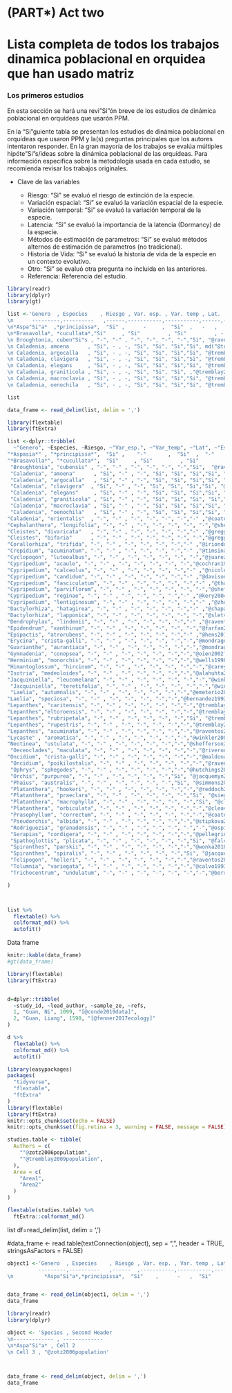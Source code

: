# (PART\*) Act two {-}

# Lista completa de todos los trabajos dinamica poblacional en orquidea que han usado matriz {-}





### Los primeros estudios {.unnumbered}

En esta sección se hará una revi"Si"ón breve de los estudios de dinámica poblacional en orquídeas que usarón PPM.  

En la "Si"guiente tabla se presentan los estudios de dinámica poblacional en orquídeas que usaron PPM y la(s) preguntas principales que los autores intentaron responder. En la gran mayoría de los trabajos se evalúa múltiples hipóte"Si"s/ideas sobre la dinámica poblacional de las orquídeas. Para información especifica sobre la metodología usada en cada estudio, se recomienda revisar los trabajos originales. 

- Clave de las variables

    - Riesgo: "Si" se evaluó el riesgo de extinción de la especie.
    - Variación espacial: "Si" se evaluó la variación espacial de la especie.
    - Variación temporal: "Si" se evaluó la variación temporal de la especie.
    - Latencia: "Si" se evaluó la importancia de la latencia (Dormancy) de la especie.
    - Métodos de estimación de parametros: "Si" se evaluó métodos alternos de estimación de parametros (no tradicional).
    - Historia de Vida: "Si" se evaluó la historia de vida de la especie en un contexto evolutivo.
    - Otro: "Si" se evaluó otra pregunta no incluida en las anteriores.
    - Referencia: Referencia del estudio.
  
  
```r
library(readr)
library(dplyr)
library(gt)
```
                   
                      
```r
list <-'Genero  , Especies    , Riesgo , Var. esp. , Var. temp , Lat. , Est. param. , Hist. vida , Otro,  Ref 
\n      ---------,----------   ,------,-----------,-----------,------,-------------,-----------,------,---
\n*Aspa"Si"a*  ,*principissa*,  "Si" ,      -     ,  "Si"  ,   -   ,      -       ,    -     ,  , ["@zotz2006population] 
\n*Brasavolla*, *cucullata*,"Si"     , "Si"         , "Si"         , -   , -           , -           , , ""@ackerman2020small"
\n Broughtonia, cuben"Si"s , "-", "-" , "-", "-", "-", "-","Si", "@raventos2021effects,
\n Caladenia, amoena      , "Si", - , -, "Si", "Si", "Si","Si", md("@tremblay2009population"; "@tremblay2009dormancy)
\n Caladenia, argocalla   , "Si", - , -, "Si", "Si", "Si","Si", "@tremblay2009population"; "@tremblay2009dormancy
\n Caladenia, clavigera   , "Si", - , -, "Si", "Si", "Si","Si", "@tremblay2009population"; "@tremblay2009dormancy
\n Caladenia, elegans     , "Si", - , -, "Si", "Si", "Si","Si", "@tremblay2009population"; "@tremblay2009dormancy
\n Caladenia, graniticola , "Si", - , -, "Si", "Si", "Si", ,"@tremblay2009population"; "@tremblay2009dormancy
\n Caladenia, macroclavia , "Si", - , -, "Si", "Si", "Si","Si", "@tremblay2009population"; "@tremblay2009dormancy
\n Caladenia, oenochila   , "Si", - , -, "Si", "Si", "Si","Si", "@tremblay2009population"; "@tremblay2009dormancy'

list

data_frame <- read_delim(list, delim = ',')
```



```r

library(flextable)
library(ftExtra)

list <-dplyr::tribble(
  ~"Genero", ~Especies, ~Riesgo, ~"Var_esp.", ~"Var_temp", ~"Lat", ~"Est_param", ~"Hist_vida", ~Otro, ~Ref, 
"*Aspasia*" , "*principissa*",  "Si" ,    "-"       ,  "Si"  ,  "-"     ,    "-"          ,   "-"       , "-"  , "@zotz2006population" ,
"*Brasavolla*", "*cucullata*",  "Si"     , "Si"         , "Si"         ,  "-"   ,         "-"    ,    "-"         , "-" , "@ackerman2020small",
 "Broughtonia", "cubensis" , "-", "-" , "-", "-", "-", "-","Si",  "@raventos2021effects",
 "Caladenia", "amoena"      , "Si", "-" , "-", "Si", "Si", "Si","Si", "@tremblay2009population @tremblay2009dormancy",
 "Caladenia", "argocalla"   , "Si", "-" , "-", "Si", "Si", "Si","Si", "@tremblay2009population @tremblay2009dormancy",
 "Caladenia", "clavigera"  , "Si", "-" , "-", "Si", "Si", "Si","Si", "@tremblay2009population  @tremblay2009dormancy",
 "Caladenia", "elegans"     , "Si", "-" , "-", "Si", "Si", "Si","Si", "@tremblay2009population @tremblay2009dormancy",
 "Caladenia", "graniticola" , "Si", "-" , "-", "Si", "Si", "Si", "Si","@tremblay2009population @tremblay2009dormancy",
 "Caladenia", "macroclavia" , "Si", "-" , "-", "Si", "Si", "Si","Si", "@tremblay2009population @tremblay2009dormancy",
 "Caladenia", "oenochila"   , "Si", "-" , "-", "Si", "Si", "Si","Si", "@tremblay2009population @tremblay2009dormancy",
"Caladenia", "orientalis"  , "-", "-" , "-", "-", "-", "-","-" ,"@coates2009demographic",
"Cephalanthera", "longifolia", "-", "-" , "-", "-", "-", "-", "-","@shefferson2012linking",
"Cleistes", "divaricata"   , "-", "-" , "-", "-", "-", "-","-" ,"@gregg1991variation",
"Cleistes", "bifaria"      , "-", "-" , "-", "-", "-", "-", "-","@gregg2006comparison",
"Corallorhiza", "trifida", "-", "-" , "-", "-", "-", "-","-" ,"@iriondo2009peligro",
"Crepidium", "acuminatum", "-", "-" , "-", "-", "-", "-","-" ,"@timsina2021six",
"Cyclopogon", "luteoalbus", "-", "-" , "-", "-", "-", "-", "-","@juarez2014viability",
"Cypripedium", "acaule", "-", "-" , "-", "-", "-", "-", "-","@cochran1992simple",
"Cypripedium", "calceolus", "-", "-" , "-", "-", "-", "-","-" ,"@nicole2005population @garcia2010living @shefferson2012linking @davison2013contributions",
"Cypripedium", "candidum", "-", "-" , "-", "-", "-", "-","-" ,"@davison2013contributions",
"Cypripedium", "fasciculatum", "-", "-" , "-", "-", "-", "-","-" ,"@thorpe2011trends",
"Cypripedium", "parviflorum", "-", "-" , "-", "-", "-", "-", "-","@shefferson2014life",
"Cypripedium", "reginae", "-", "-" , "-", "-", "-", "-","-" ,"@kery2004demographic",
"Cypripedium", "lentiginosum", "-", "-" , "-", "-", "-", "-","-" ,"@zhongjian2008correlation",
"Dactylorhiza", "hatagirea", "-", "-" , "-", "-", "-", "-","-" ,"@chapagain2021illegal",
"Dactylorhiza", "lapponica", "-", "-" , "-", "-", "-", "-", "-","@sletvold2010long",
"Dendrophylax", "lindenii", "-", "-" , "-", "-", "-", "-","-" ,"@raventos2015population",
"Epidendrum", "xanthinum", "-", "-" , "-", "-", "-", "-", "-","@farfan2008estrategias",
"Epipactis", "atrorubens", "-", "-" , "-", "-", "-", "-","-" ,"@hens2017low",
"Erycina", "crista-galli", "-", "-" , "-", "-", "-", "-","-","@mondragon2007life",
"Guarianthe", "aurantiaca", "-", "-" , "-", "-", "-", "-","-","@mondragon2009population",
"Gymnadenia", "conopsea", "-", "-" , "-", "-", "-", "-","-","@oien2002flowering",
"Herminium", "monorchis", "-", "-" , "-", "-", "-", "-","-","@wells1998flowering",
"Himantoglossum", "hircinum", "-", "-" , "-", "-", "-", "-","-","@carey1998modelling @pfeifer2006influence",
"Isotria", "medeoloides", "-", "-" , "-", "-", "-", "-","-","@alahuhta2017instant",
"Jacquiniella", "leucomelana", "-", "-" , "-", "-", "-", "-","-","@winkler2009population",
 "Jacquiniella", "teretifolia", "-", "-" , "-", "-", "-", "-","-","@winkler2009population",
 "Laelia", "autumnalis", "-", "-" , "-", "-", "-", "-","-","@emeterio2021does",
"Laelia", "speciosa", "-", "-" , "-", "-", "-", "-","-","@hernandez1992dinamica",
"Lepanthes", "caritensis", "-", "-" , "-", "-", "-", "-","-","@tremblay1997lepanthes",
"Lepanthes","eltoroensis", "-", "-" , "-", "-", "-", "-","-","@tremblay2001gene @tremblay2003population",
"Lepanthes", "rubripetala", "-", "-" , "-", "-", "-", "-","Si", "@tremblay2001gene @tremblay2015stable",
"Lepanthes", "rupestris", "-", "-" , "-", "-", "-", "-","-","@tremblay2001gene",
"Lepanthes", "acuminata", "-", "-" , "-", "-", "-", "-","-","@raventos2018comparison",
"Lycaste" , "aromatica", "-", "-" , "-", "-", "-", "-","-","@winkler2009population",
"Neotinea", "ustulata", "-", "-" , "-", "-", "-", "-","-","@shefferson2007dormancy",
 "Oeceoclades", "maculata", "-", "-" , "-", "-", "-", "-","-","@riveron2019spatio",
"Oncidium", "crista-galli", "-", "-" , "-", "-", "-", "-","-","@maldonado2005patron @mondragon2007life",
 "Oncidium", "poikilostalix", "-", "-" , "-", "-", "-", "-","-","@raventos2018comparison",
 "Ophrys", "sphegodes", "-", "-" , "-", "-", "-", "-","-","@hutchings2010population",
 "Orchis", "purpurea", "-", "-" , "-", "-", "-", "-","Si", "@jacquemyn2010seed",
 "Phaius", "australis", "-", "-" , "-", "-", "-", "-","Si", "@simmons2016Viability",
 "Platanthera", "hookeri", "-", "-" , "-", "-", "-", "-","-","@reddoch2007population",
 "Platanthera", "praeclara", "-", "-" , "-", "-", "-", "-","Si", "@sieg1995influence",
 "Platanthera", "macrophylla", "-", "-" , "-", "-", "-", "-","Si", "@cleavitt2017life @berry2021population",
 "Platanthera", "orbiculata", "-", "-" , "-", "-", "-", "-","-","@cleavitt2017life @berry2021population",
 "Prasophyllum", "correctum", "-", "-" , "-", "-", "-", "-","-","@coates2006effects",
 "Pseudorchis", "albida", "-", "-" , "-", "-", "-", "-","-","@stipkova2013mowing",
 "Rodriguezia", "granadensis", "-", "-" , "-", "-", "-", "-","-","@ospina2023effect",
 "Serapias", "cordigera", "-", "-" , "-", "-", "-", "-","-","@pellegrino2014effects",
 "Spathoglottis", "plicata", "-", "-" , "-", "-", "-", "-","Si", "@falcon2017quantifying",
 "Spiranthes", "parskii", "-", "-" , "-", "-", "-", "-","-","@wonka2010herbivores",
 "Spiranthes", "spiralis", "-", "-" , "-", "-", "-", "-","Si", "@jacquemyn2007long",
 "Telipogon", "helleri", "-", "-" , "-", "-", "-", "-","-","@raventos2018comparison",
 "Tolumnia", "variegata", "-", "-" , "-", "-", "-", "-","-","@calvo1993evolutionary",
 "Trichocentrum", "undulatum", "-", "-" , "-", "-", "-", "-","-","@borrero2023populations"

)



list %>%
  flextable() %>%
  colformat_md() %>%
  autofit()

```

Data frame
```r
knitr::kable(data_frame)
#gt(data_frame)
```



```r

library(flextable)
library(ftExtra)


d=dplyr::tribble(
  ~study_id, ~lead_author, ~sample_ze, ~refs,
  1, "Guan, Ni", 1099, "[@conde2019data]",
  2, "Guan, Liang", 1590, "[@fenner2017ecology]"
)

d %>%
  flextable() %>%
  colformat_md() %>%
  autofit()
```





```r
library(easypackages)
packages(
  "tidyverse",
  "flextable",
  "ftExtra"
)
library(flextable)
library(ftExtra)
knitr::opts_chunk$set(echo = FALSE)
knitr::opts_chunk$set(fig.retina = 3, warning = FALSE, message = FALSE)
```

```r
studies.table <- tibble(
  Authors = c(
    ""@zotz2006population",
    ""@tremblay2009population",
  ),
  Area = c(
    "Area1",
    "Area2"
  )
)

flextable(studies.table) %>%
  ftExtra::colformat_md()
```













list
df=read_delim(list, delim = ',')

#data_frame <- read.table(textConnection(object), sep = ",", header = TRUE, stringsAsFactors = FALSE)





```r
object1 <-'Genero  , Especies    , Riesgo , Var. esp. , Var. temp , Lat. , Est. param. , Hist. vida , Otro,  Ref 
          ---------,----------   ,------  ,-----------,-----------,------,------        ,-----------,------,---  
\n          *Aspa"Si"a*,*principissa*,  "Si"    ,      -   ,  "Si"       ,   -  , -            ,    -      ,      , "@"-"'


data_frame <- read_delim(object1, delim = ',')
data_frame
```



```r

library(readr)
library(dplyr)

object <- 'Species , Second Header 
\n------------- , ------------- 
\n*Aspa"Si"a* , Cell 2 
\n Cell 3 , "@zotz2006population'



data_frame <- read_delim(object, delim = ',')
data_frame

```


